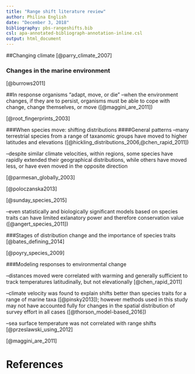 ```yaml
---
title: "Range shift literature review"
author: Philina English
date: "December 3, 2018"
bibliography: pbs-rangeshifts.bib
csl: apa-annotated-bibliograph-annotation-inline.csl 
output: html_document
---
```


##Changing climate
[@parry_climate_2007]

### Changes in the marine environment
[@burrows2011]

##In response organisms "adapt, move, or die"
--when the environment changes, if they are to persist, organisms must be able to cope with change, change themselves, or move ([@maggini_are_2011])

[@root_fingerprints_2003]

###When species move: shifting distributions
####General patterns 
--many terrestrial species from a range of taxanomic groups have moved to higher latitudes and elevations ([@hickling_distributions_2006,@chen_rapid_2011])

--despite similar climate velocities, within regions, some species have rapidly extended their geographical distributions, while others have moved less, or have even moved in the opposite direction

[@parmesan_globally_2003]

[@poloczanska2013]

[@sunday_species_2015]

--even statistically and biologically significant models based on species traits can have limited exlanatory power and therefore conservation value ([@angert_species_2011])

###Stages of distribution change and the importance of species traits
[@bates_defining_2014]

[@poyry_species_2009]


###Modeling responses to environmental change

--distances moved were correlated with warming and generally sufficient to track temperatures latitudinally, but not elevationally [@chen_rapid_2011]

--climate velocity was found to explain shifts better than species traits for a range of marine taxa ([@pinsky2013]); however methods used in this study may not have accounted fully for changes in the spatial distribution of survey effort in all cases ([@thorson_model-based_2016])

--sea surface temperature was not correlated with range shifts [@przeslawski_using_2012]


[@maggini_are_2011]



# References

